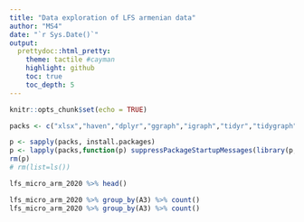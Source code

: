 ```yaml
---
title: "Data exploration of LFS armenian data"
author: "MS4"
date: "`r Sys.Date()`"
output:
  prettydoc::html_pretty:
    theme: tactile #cayman
    highlight: github
    toc: true
    toc_depth: 5
---
```


```r
knitr::opts_chunk$set(echo = TRUE)
```


```r
packs <- c("xlsx","haven","dplyr","ggraph","igraph","tidyr","tidygraph","visNetwork","stringr","data.table","flextable","magrittr","gridExtra","sdcMicro")

p <- sapply(packs, install.packages)
p <- lapply(packs,function(p) suppressPackageStartupMessages(library(p,character.only = TRUE)))
rm(p)
# rm(list=ls())
```


```r
lfs_micro_arm_2020 %>% head()

lfs_micro_arm_2020 %>% group_by(A3) %>% count()
lfs_micro_arm_2020 %>% group_by(A3) %>% count()
```

